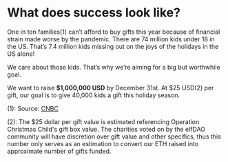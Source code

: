 
# What does success look like?

One in ten families(1) can’t afford to buy gifts this year because of financial strain made worse by the pandemic. There are 74 million kids under 18 in the US. That’s 7.4 million kids missing out on the joys of the holidays in the US alone!

We care about those kids. That’s why we’re aiming for a big but worthwhile goal.

We want to raise **$1,000,000 USD** by December 31st. At $25 USD(2) per gift, our goal is to give 40,000 kids a gift this holiday season.

(1): Source: [CNBC](https://www.cnbc.com/2021/11/25/holiday-shopping-2021-more-americans-wont-be-buying-holiday-gifts-this-year.html)

(2): The $25 dollar per gift value is estimated referencing Operation Christmas Child's gift box value. The charities voted on by the elfDAO community will have discretion over gift value and other specifics, thus this number only serves as an estimation to convert our ETH raised into approximate number of gifts funded.
